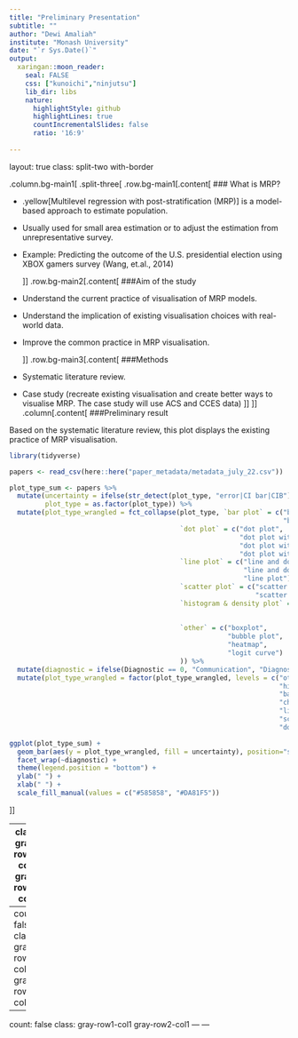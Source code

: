 ```yaml
---
title: "Preliminary Presentation"
subtitle: ""
author: "Dewi Amaliah"
institute: "Monash University"
date: "`r Sys.Date()`"
output:
  xaringan::moon_reader:
    seal: FALSE
    css: ["kunoichi","ninjutsu"]
    lib_dir: libs
    nature:
      highlightStyle: github
      highlightLines: true
      countIncrementalSlides: false
      ratio: '16:9'
      
--- 
```

layout: true
class: split-two with-border

.column.bg-main1[
  .split-three[
  .row.bg-main1[.content[
    ### What is MRP?
    
    
* .yellow[Multilevel regression with post-stratification (MRP)] is a model-based approach to estimate population.
* Usually used for small area estimation or to adjust the estimation from unrepresentative survey. 
* Example: Predicting the outcome of the U.S. presidential election using XBOX gamers survey (Wang, et.al., 2014)
    
  ]]
  .row.bg-main2[.content[
    ###Aim of the study
    
* Understand the current practice of visualisation of MRP models. 
* Understand the implication of existing visualisation choices with real-world data.
* Improve the common practice in MRP visualisation.

  ]]
  .row.bg-main3[.content[
    ###Methods
* Systematic literature review. 
* Case study (recreate existing visualisation and create better ways to visualise MRP. The case study will use ACS and CCES data)
  ]]
]]
.column[.content[
  ###Preliminary result
    
Based on the systematic literature review, this plot displays the existing practice of MRP visualisation. 

```r
library(tidyverse)

papers <- read_csv(here::here("paper_metadata/metadata_july_22.csv"))

plot_type_sum <- papers %>%
  mutate(uncertainty = ifelse(str_detect(plot_type, "error|CI bar|CIB"), "yes", "no"),
         plot_type = as.factor(plot_type)) %>%
  mutate(plot_type_wrangled = fct_collapse(plot_type, `bar plot` = c("bar & dot plot with error bar", 
                                                                     "bar plot"),
                                           `dot plot` = c("dot plot", 
                                                          "dot plot with CI bar", 
                                                          "dot plot with CIB", 
                                                          "dot plot with error bar"),
                                           `line plot` = c("line and dot plot", 
                                                           "line and dot plot with error bar", 
                                                           "line plot"),
                                           `scatter plot` = c("scatter plot with error bar", 
                                                              "scatter plot"),
                                           `histogram & density plot` = c("density plot",
                                                                          "histogram with density plot",
                                                                          "histogram"),
                                           `other` = c("boxplot",
                                                       "bubble plot",
                                                       "heatmap",
                                                       "logit curve")
                                           )) %>%
  mutate(diagnostic = ifelse(Diagnostic == 0, "Communication", "Diagnostic")) %>%
  mutate(plot_type_wrangled = factor(plot_type_wrangled, levels = c("other", 
                                                                    "histogram & density plot",
                                                                    "bar plot",
                                                                    "choropleth map",
                                                                    "line plot", 
                                                                    "scatter plot",
                                                                    "dot plot")))

ggplot(plot_type_sum) +
  geom_bar(aes(y = plot_type_wrangled, fill = uncertainty), position="stack") +
  facet_wrap(~diagnostic) +
  theme(legend.position = "bottom") +
  ylab(" ") +
  xlab(" ") +
  scale_fill_manual(values = c("#585858", "#DA81F5"))
```
  
]]

---
class: gray-row2-col1 gray-row3-col1 
---
count: false
class: gray-row1-col1 gray-row3-col1 
---
count: false
class: gray-row1-col1 gray-row2-col1 
---
---
